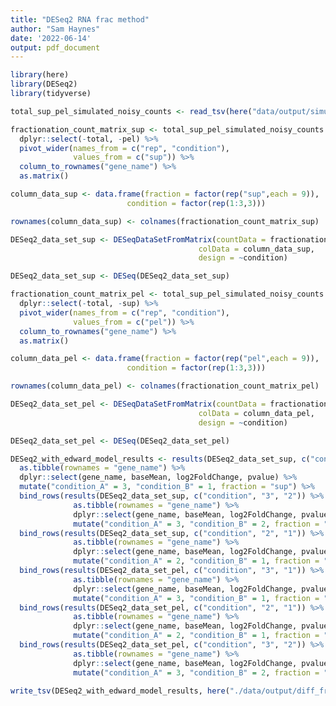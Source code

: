 ```yaml
---
title: "DESeq2 RNA frac method"
author: "Sam Haynes"
date: '2022-06-14'
output: pdf_document
---
```


```r
library(here)
library(DESeq2)
library(tidyverse)

total_sup_pel_simulated_noisy_counts <- read_tsv(here("data/output/simulated_counts/total_sup_pel_simulated_noisy_skewed_multi_condition_counts.tsv"))
```

```r
fractionation_count_matrix_sup <- total_sup_pel_simulated_noisy_counts %>%
  dplyr::select(-total, -pel) %>%
  pivot_wider(names_from = c("rep", "condition"),
              values_from = c("sup")) %>%
  column_to_rownames("gene_name") %>%
  as.matrix()

column_data_sup <- data.frame(fraction = factor(rep("sup",each = 9)),
                          condition = factor(rep(1:3,3)))

rownames(column_data_sup) <- colnames(fractionation_count_matrix_sup)

DESeq2_data_set_sup <- DESeqDataSetFromMatrix(countData = fractionation_count_matrix_sup, 
                                          colData = column_data_sup,
                                          design = ~condition)

DESeq2_data_set_sup <- DESeq(DESeq2_data_set_sup)

fractionation_count_matrix_pel <- total_sup_pel_simulated_noisy_counts %>%
  dplyr::select(-total, -sup) %>%
  pivot_wider(names_from = c("rep", "condition"),
              values_from = c("pel")) %>%
  column_to_rownames("gene_name") %>%
  as.matrix()

column_data_pel <- data.frame(fraction = factor(rep("pel",each = 9)),
                          condition = factor(rep(1:3,3)))

rownames(column_data_pel) <- colnames(fractionation_count_matrix_pel)

DESeq2_data_set_pel <- DESeqDataSetFromMatrix(countData = fractionation_count_matrix_pel, 
                                          colData = column_data_pel,
                                          design = ~condition)

DESeq2_data_set_pel <- DESeq(DESeq2_data_set_pel)

DESeq2_with_edward_model_results <- results(DESeq2_data_set_sup, c("condition", "3", "1")) %>%
  as.tibble(rownames = "gene_name") %>%
  dplyr::select(gene_name, baseMean, log2FoldChange, pvalue) %>%
  mutate("condition_A" = 3, "condition_B" = 1, fraction = "sup") %>%
  bind_rows(results(DESeq2_data_set_sup, c("condition", "3", "2")) %>%
              as.tibble(rownames = "gene_name") %>%
              dplyr::select(gene_name, baseMean, log2FoldChange, pvalue) %>%
              mutate("condition_A" = 3, "condition_B" = 2, fraction = "sup")) %>%
  bind_rows(results(DESeq2_data_set_sup, c("condition", "2", "1")) %>%
              as.tibble(rownames = "gene_name") %>%
              dplyr::select(gene_name, baseMean, log2FoldChange, pvalue) %>%
              mutate("condition_A" = 2, "condition_B" = 1, fraction = "sup"))%>%
  bind_rows(results(DESeq2_data_set_pel, c("condition", "3", "1")) %>%
              as.tibble(rownames = "gene_name") %>%
              dplyr::select(gene_name, baseMean, log2FoldChange, pvalue) %>%
              mutate("condition_A" = 3, "condition_B" = 1, fraction = "pel")) %>%
  bind_rows(results(DESeq2_data_set_pel, c("condition", "2", "1")) %>%
              as.tibble(rownames = "gene_name") %>%
              dplyr::select(gene_name, baseMean, log2FoldChange, pvalue) %>%
              mutate("condition_A" = 2, "condition_B" = 1, fraction = "pel"))%>%
  bind_rows(results(DESeq2_data_set_pel, c("condition", "3", "2")) %>%
              as.tibble(rownames = "gene_name") %>%
              dplyr::select(gene_name, baseMean, log2FoldChange, pvalue) %>%
              mutate("condition_A" = 3, "condition_B" = 2, fraction = "pel"))
```

```r
write_tsv(DESeq2_with_edward_model_results, here("./data/output/diff_frac_models/DESeq2_only_multi_condition_results.tsv"))
```
